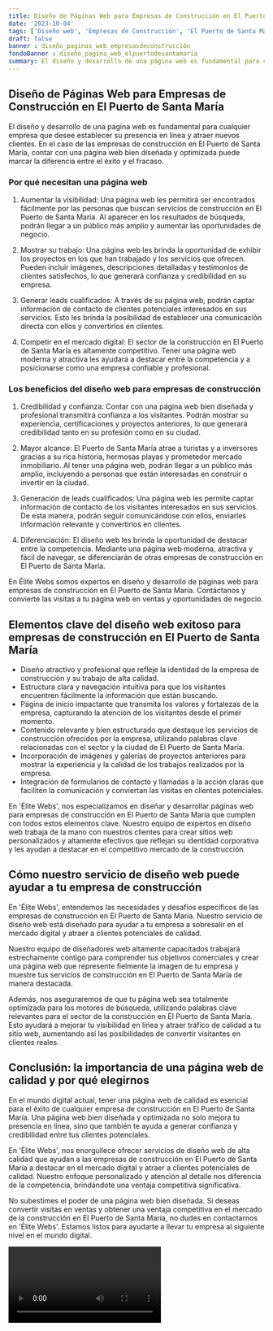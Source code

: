 ```yaml
---
title: Diseño de Páginas Web para Empresas de Construcción en El Puerto de Santa María
date: '2023-10-04'
tags: ['Diseño web', 'Empresas de Construcción', 'El Puerto de Santa María']
draft: false
banner : diseño_paginas_web_empresasdeconstrucción
fondoBanner : diseño_pagina_web_elpuertodesantamaría
summary: El diseño y desarrollo de una página web es fundamental para cualquier empresa que desee establecer su presencia en línea y atraer nuevos clientes. En el caso de las empresas de construcción en El Puerto de Santa María, contar con una página web bien diseñada y optimizada puede marcar la diferencia entre el éxito y el fracaso.
---
```


## Diseño de Páginas Web para Empresas de Construcción en El Puerto de Santa María

El diseño y desarrollo de una página web es fundamental para cualquier empresa que desee establecer su presencia en línea y atraer nuevos clientes. En el caso de las empresas de construcción en El Puerto de Santa María, contar con una página web bien diseñada y optimizada puede marcar la diferencia entre el éxito y el fracaso.

### Por qué necesitan una página web

1. Aumentar la visibilidad: Una página web les permitirá ser encontrados fácilmente por las personas que buscan servicios de construcción en El Puerto de Santa María. Al aparecer en los resultados de búsqueda, podrán llegar a un público más amplio y aumentar las oportunidades de negocio.

2. Mostrar su trabajo: Una página web les brinda la oportunidad de exhibir los proyectos en los que han trabajado y los servicios que ofrecen. Pueden incluir imágenes, descripciones detalladas y testimonios de clientes satisfechos, lo que generará confianza y credibilidad en su empresa.

3. Generar leads cualificados: A través de su página web, podrán captar información de contacto de clientes potenciales interesados en sus servicios. Esto les brinda la posibilidad de establecer una comunicación directa con ellos y convertirlos en clientes.

4. Competir en el mercado digital: El sector de la construcción en El Puerto de Santa María es altamente competitivo. Tener una página web moderna y atractiva les ayudará a destacar entre la competencia y a posicionarse como una empresa confiable y profesional.

### Los beneficios del diseño web para empresas de construcción

1. Credibilidad y confianza: Contar con una página web bien diseñada y profesional transmitirá confianza a los visitantes. Podrán mostrar su experiencia, certificaciones y proyectos anteriores, lo que generará credibilidad tanto en su profesión como en su ciudad.

2. Mayor alcance: El Puerto de Santa María atrae a turistas y a inversores gracias a su rica historia, hermosas playas y prometedor mercado inmobiliario. Al tener una página web, podrán llegar a un público más amplio, incluyendo a personas que están interesadas en construir o invertir en la ciudad.

3. Generación de leads cualificados: Una página web les permite captar información de contacto de los visitantes interesados en sus servicios. De esta manera, podrán seguir comunicándose con ellos, enviarles información relevante y convertirlos en clientes.

4. Diferenciación: El diseño web les brinda la oportunidad de destacar entre la competencia. Mediante una página web moderna, atractiva y fácil de navegar, se diferenciarán de otras empresas de construcción en El Puerto de Santa María.

En Élite Webs somos expertos en diseño y desarrollo de páginas web para empresas de construcción en El Puerto de Santa María. Contáctanos y convierte las visitas a tu página web en ventas y oportunidades de negocio.

<GifSeo />

<Cta />

## Elementos clave del diseño web exitoso para empresas de construcción en El Puerto de Santa María

- Diseño atractivo y profesional que refleje la identidad de la empresa de construcción y su trabajo de alta calidad.
- Estructura clara y navegación intuitiva para que los visitantes encuentren fácilmente la información que están buscando.
- Página de inicio impactante que transmita los valores y fortalezas de la empresa, capturando la atención de los visitantes desde el primer momento.
- Contenido relevante y bien estructurado que destaque los servicios de construcción ofrecidos por la empresa, utilizando palabras clave relacionadas con el sector y la ciudad de El Puerto de Santa María.
- Incorporación de imágenes y galerías de proyectos anteriores para mostrar la experiencia y la calidad de los trabajos realizados por la empresa.
- Integración de formularios de contacto y llamadas a la acción claras que faciliten la comunicación y conviertan las visitas en clientes potenciales.

En 'Élite Webs', nos especializamos en diseñar y desarrollar páginas web para empresas de construcción en El Puerto de Santa María que cumplen con todos estos elementos clave. Nuestro equipo de expertos en diseño web trabaja de la mano con nuestros clientes para crear sitios web personalizados y altamente efectivos que reflejan su identidad corporativa y les ayudan a destacar en el competitivo mercado de la construcción.

## Cómo nuestro servicio de diseño web puede ayudar a tu empresa de construcción

En 'Élite Webs', entendemos las necesidades y desafíos específicos de las empresas de construcción en El Puerto de Santa María. Nuestro servicio de diseño web está diseñado para ayudar a tu empresa a sobresalir en el mercado digital y atraer a clientes potenciales de calidad.

Nuestro equipo de diseñadores web altamente capacitados trabajará estrechamente contigo para comprender tus objetivos comerciales y crear una página web que represente fielmente la imagen de tu empresa y muestre tus servicios de construcción en El Puerto de Santa María de manera destacada.

Además, nos aseguraremos de que tu página web sea totalmente optimizada para los motores de búsqueda, utilizando palabras clave relevantes para el sector de la construcción en El Puerto de Santa María. Esto ayudará a mejorar tu visibilidad en línea y atraer tráfico de calidad a tu sitio web, aumentando así las posibilidades de convertir visitantes en clientes reales.

## Conclusión: la importancia de una página web de calidad y por qué elegirnos

En el mundo digital actual, tener una página web de calidad es esencial para el éxito de cualquier empresa de construcción en El Puerto de Santa María. Una página web bien diseñada y optimizada no solo mejora tu presencia en línea, sino que también te ayuda a generar confianza y credibilidad entre tus clientes potenciales.

En 'Élite Webs', nos enorgullece ofrecer servicios de diseño web de alta calidad que ayudan a las empresas de construcción en El Puerto de Santa María a destacar en el mercado digital y atraer a clientes potenciales de calidad. Nuestro enfoque personalizado y atención al detalle nos diferencia de la competencia, brindándote una ventaja competitiva significativa.

No subestimes el poder de una página web bien diseñada. Si deseas convertir visitas en ventas y obtener una ventaja competitiva en el mercado de la construcción en El Puerto de Santa María, no dudes en contactarnos en 'Élite Webs'. Estamos listos para ayudarte a llevar tu empresa al siguiente nivel en el mundo digital.

<Video />

<CtaBot job='Empresas de Construcción' city='El Puerto de Santa María'/>

<Gmaps query='El Puerto de Santa María+españa+maps' />